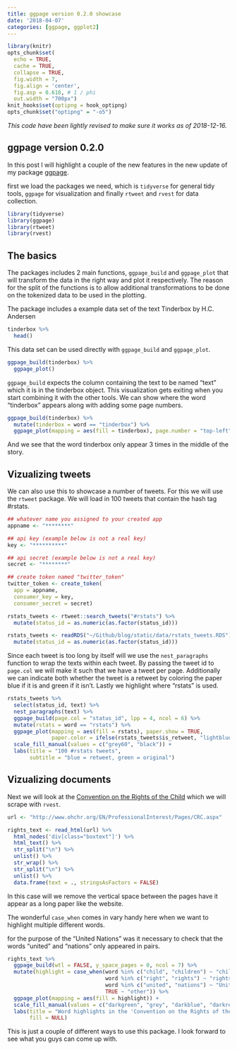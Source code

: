 ```yaml
---
title: ggpage version 0.2.0 showcase
date: '2018-04-07'
categories: [ggpage, ggplot2]
---
```


```r
library(knitr)
opts_chunk$set(
  echo = TRUE, 
  cache = TRUE,
  collapse = TRUE,
  fig.width = 7, 
  fig.align = 'center',
  fig.asp = 0.618, # 1 / phi
  out.width = "700px")
knit_hooks$set(optipng = hook_optipng)
opts_chunk$set("optipng" = "-o5")
```

*This code have been lightly revised to make sure it works as of 2018-12-16.*  

## ggpage version 0.2.0

In this post I will highlight a couple of the new features in the new update of my package [ggpage](https://github.com/EmilHvitfeldt/ggpage).  

first we load the packages we need, which is `tidyverse` for general tidy tools, `ggpage` for visualization and finally `rtweet` and `rvest` for data collection.

```r
library(tidyverse)
library(ggpage)
library(rtweet)
library(rvest)
```

## The basics

The packages includes 2 main functions, `ggpage_build` and `ggpage_plot` that will transform the data in the right way and plot it respectively. The reason for the split of the functions is to allow additional transformations to be done on the tokenized data to be used in the plotting.  

The package includes a example data set of the text Tinderbox by H.C. Andersen

```r
tinderbox %>%
  head()
```

This data set can be used directly with `ggpage_build` and `ggpage_plot`. 

```r
ggpage_build(tinderbox) %>%
  ggpage_plot()
```

`ggpage_build` expects the column containing the text to be named "text" which it is in the tinderbox object. This visualization gets exiting when you start combining it with the other tools. We can show where the word "tinderbox" appears along with adding some page numbers.

```r
ggpage_build(tinderbox) %>%
  mutate(tinderbox = word == "tinderbox") %>%
  ggpage_plot(mapping = aes(fill = tinderbox), page.number = "top-left")
```

And we see that the word tinderbox only appear 3 times in the middle of the story.

## Vizualizing tweets

We can also use this to showcase a number of tweets. For this we will use the `rtweet` package. We will load in 100 tweets that contain the hash tag #rstats.

```r
## whatever name you assigned to your created app
appname <- "********"

## api key (example below is not a real key)
key <- "**********"

## api secret (example below is not a real key)
secret <- "********"

## create token named "twitter_token"
twitter_token <- create_token(
  app = appname,
  consumer_key = key,
  consumer_secret = secret)
```

```r
rstats_tweets <- rtweet::search_tweets("#rstats") %>%
  mutate(status_id = as.numeric(as.factor(status_id)))
```

```r
rstats_tweets <- readRDS("~/Github/blog/static/data/rstats_tweets.RDS") %>%
  mutate(status_id = as.numeric(as.factor(status_id)))
```

Since each tweet is too long by itself will we use the `nest_paragraphs` function to wrap the texts within each tweet. By passing the tweet id to `page.col` we will make it such that we have a tweet per page. Additionally we can indicate both whether the tweet is a retweet by coloring the paper blue if it is and green if it isn't. Lastly we highlight where "rstats" is used.

```r
rstats_tweets %>%
  select(status_id, text) %>%
  nest_paragraphs(text) %>%
  ggpage_build(page.col = "status_id", lpp = 4, ncol = 6) %>%
  mutate(rstats = word == "rstats") %>%
  ggpage_plot(mapping = aes(fill = rstats), paper.show = TRUE, 
              paper.color = ifelse(rstats_tweets$is_retweet, "lightblue", "lightgreen")) +
  scale_fill_manual(values = c("grey60", "black")) +
  labs(title = "100 #rstats tweets",
       subtitle = "blue = retweet, green = original")
```

## Vizualizing documents

Next we will look at the [Convention on the Rights of the Child](http://www.ohchr.org/EN/ProfessionalInterest/Pages/CRC.aspx) which we will scrape with `rvest`.

```r
url <- "http://www.ohchr.org/EN/ProfessionalInterest/Pages/CRC.aspx"

rights_text <- read_html(url) %>%
  html_nodes('div[class="boxtext"]') %>%
  html_text() %>%
  str_split("\n") %>%
  unlist() %>%
  str_wrap() %>%
  str_split("\n") %>%
  unlist() %>%
  data.frame(text = ., stringsAsFactors = FALSE)
```

In this case will we remove the vertical space between the pages have it appear as a long paper like the website.  

The wonderful `case_when` comes in vary handy here when we want to highlight multiple different words.

for the purpose of the "United Nations" was it necessary to check that the words "united" and "nations" only appeared in pairs.

```r
rights_text %>%
  ggpage_build(wtl = FALSE, y_space_pages = 0, ncol = 7) %>%
  mutate(highlight = case_when(word %in% c("child", "children") ~ "child",
                               word %in% c("right", "rights") ~ "rights",
                               word %in% c("united", "nations") ~ "United Nations",
                               TRUE ~ "other")) %>%
  ggpage_plot(mapping = aes(fill = highlight)) +
  scale_fill_manual(values = c("darkgreen", "grey", "darkblue", "darkred")) +
  labs(title = "Word highlights in the 'Convention on the Rights of the Child'",
       fill = NULL)
```

This is just a couple of different ways to use this package. I look forward to see what you guys can come up with.
